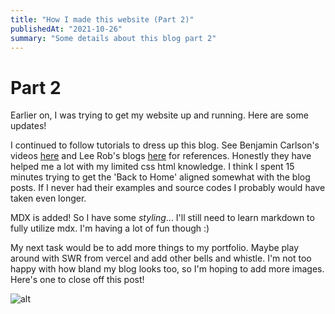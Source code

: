 ```yaml
---
title: "How I made this website (Part 2)"
publishedAt: "2021-10-26"
summary: "Some details about this blog part 2"
---
```


# Part 2

Earlier on, I was trying to get my website up and running. Here are some updates!

I continued to follow tutorials to dress up this blog. See Benjamin Carlson's videos [here](https://youtu.be/lhOvI9s5gQY) and Lee Rob's blogs [here](https://leerob.io/blog) for references. Honestly they have helped me a lot with my limited css html knowledge. I think I spent 15 minutes trying to get the 'Back to Home' aligned somewhat with the blog posts. If I never had their examples and source codes I probably would have taken even longer.

MDX is added! So I have some _styling_... I'll still need to learn markdown to fully utilize mdx. I'm having a lot of fun though :)

My next task would be to add more things to my portfolio. Maybe play around with SWR from vercel and add other bells and whistle. I'm not too happy with how bland my blog looks too, so I'm hoping to add more images. Here's one to close off this post!

![alt](https://media.giphy.com/media/olAik8MhYOB9K/giphy.gif)
